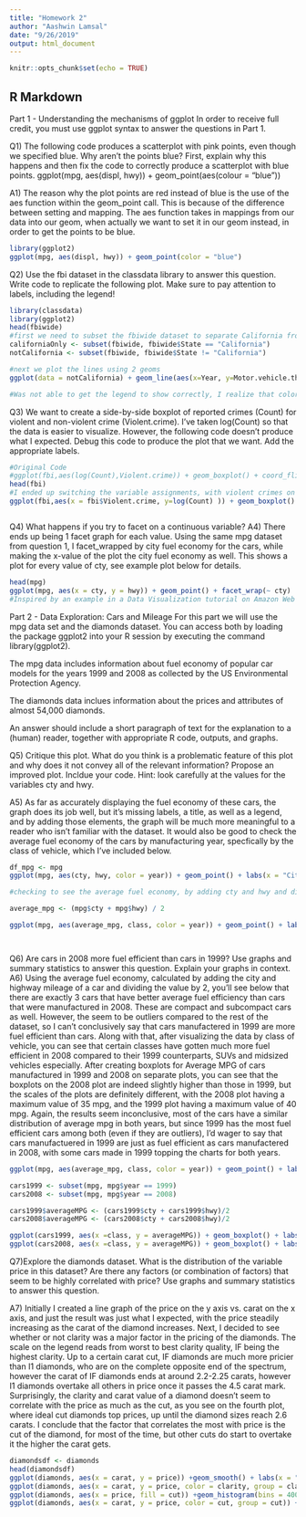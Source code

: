 ```yaml
---
title: "Homework 2"
author: "Aashwin Lamsal"
date: "9/26/2019"
output: html_document
---
```


```r
knitr::opts_chunk$set(echo = TRUE)
```

## R Markdown

Part 1 - Understanding the mechanisms of ggplot
In order to receive full credit, you must use ggplot syntax to answer the questions in Part 1.

Q1) The following code produces a scatterplot with pink points, even though we specified blue. Why aren’t the points blue? First, explain why this happens and then fix the code to correctly produce a scatterplot with blue points.
ggplot(mpg, aes(displ, hwy)) + geom_point(aes(colour = "blue"))
  
A1) The reason why the plot points are red instead of blue is the use of the aes function within the geom_point call. This is because of the difference between setting and mapping. The aes function takes in mappings from our data into our geom, when actually we want to set it in our geom instead, in order to get the points to be blue.

```r
library(ggplot2)
ggplot(mpg, aes(displ, hwy)) + geom_point(color = "blue")

```

Q2) Use the fbi dataset in the classdata library to answer this question. Write code to replicate the following plot. Make sure to pay attention to labels, including the legend!

```r
library(classdata)
library(ggplot2)
head(fbiwide)
#first we need to subset the fbiwide dataset to separate California from the rest of the US
californiaOnly <- subset(fbiwide, fbiwide$State == "California") 
notCalifornia <- subset(fbiwide, fbiwide$State != "California")

#next we plot the lines using 2 geoms
ggplot(data = notCalifornia) + geom_line(aes(x=Year, y=Motor.vehicle.theft, group = notCalifornia$State, color = "Red", legend = "Rest of US")) + geom_line(data = californiaOnly, aes(x = Year, y=Motor.vehicle.theft, group = californiaOnly$State, color = "dark turquoise", legend = "California")) + labs(x = "Year", y = "Motor Vehicle Thefts", title = "Motor vehicle thefts over time") + theme(legend.position = "right")

#Was not able to get the legend to show correctly, I realize that color should be set to state, except each line would have ended up being colored differently depending on the state. On top of the previous issue, the color has flipped the labels for some reason that I don't understand, so I hope that you could clarify that for me in the comments of my submission!

```

Q3) We want to create a side-by-side boxplot of reported crimes (Count) for violent and non-violent crime (Violent.crime). I’ve taken log(Count) so that the data is easier to visualize. However, the following code doesn’t produce what I expected. Debug this code to produce the plot that we want. Add the appropriate labels.

```r
#Original Code
#ggplot(fbi,aes(log(Count),Violent.crime)) + geom_boxplot() + coord_flip()
head(fbi) 
#I ended up switching the variable assignments, with violent crimes on the x axis, and log(count) on  the y axis. I also removed coord_flip() since it made the boxplot horizontal instead of vertical.
ggplot(fbi,aes(x = fbi$Violent.crime, y=log(Count) )) + geom_boxplot() + labs(x = "Violent Crime (T/F)", y = "Count", title = "Violent vs. Non-violent Crimes") 



```

Q4) What happens if you try to facet on a continuous variable?
A4) There ends up being 1 facet graph for each value. Using the same mpg dataset from question 1, I facet_wrapped by city fuel economy for the cars, while making the x-value of the plot the city fuel economy as well. This shows a plot for every value of cty, see example plot below for details.
```r
head(mpg)
ggplot(mpg, aes(x = cty, y = hwy)) + geom_point() + facet_wrap(~ cty)
#Inspired by an example in a Data Visualization tutorial on Amazon Web Services' website (https://rstudio-pubs-static.s3.amazonaws.com/271994_11b7ddf08518406c942009d2da632982.html).I changed the continuous variable by which we facet_wrap as well as the x variable that I use for the plot. Edited the syntax to follow how we've been using facet_wrap in class for consistency.
```

Part 2 - Data Exploration: Cars and Mileage
For this part we will use the mpg data set and the diamonds dataset. You can access both by loading the package ggplot2 into your R session by executing the command library(ggplot2).

The mpg data includes information about fuel economy of popular car models for the years 1999 and 2008 as collected by the US Environmental Protection Agency.

The diamonds data inclues information about the prices and attributes of almost 54,000 diamonds.

An answer should include a short paragraph of text for the explanation to a (human) reader, together with appropriate R code, outputs, and graphs.


Q5) Critique this plot. What do you think is a problematic feature of this plot and why does it not convey all of the relevant information? Propose an improved plot. Incldue your code. Hint: look carefully at the values for the variables cty and hwy.

A5) As far as accurately displaying the fuel economy of these cars, the graph does its job well, but it's missing labels, a title, as well as a legend, and by adding those elements, the graph will be much more meaningful to a reader who isn't familiar with the dataset. It would also be good to check the average fuel economy of the cars by manufacturing year, specfically by the class of vehicle, which I've included below.

```r
df_mpg <- mpg
ggplot(mpg, aes(cty, hwy, color = year)) + geom_point() + labs(x = "City Mileage", y = "Highway Mileage", title= "Fuel Economy of Cars Manufactured in the Year 1999 and 2008")

#checking to see the average fuel economy, by adding cty and hwy and dividing by 2

average_mpg <- (mpg$cty + mpg$hwy) / 2

ggplot(mpg, aes(average_mpg, class, color = year)) + geom_point() + labs(x = "Average MPG", y = "Class of Vehicle", title= "Average Fuel Economy of Cars Manufactured in the Year 1999 and 2008")




```

Q6) Are cars in 2008 more fuel efficient than cars in 1999? Use graphs and summary statistics to answer this question. Explain your graphs in context.
A6) Using the average fuel economy, calculated by adding the city and highway mileage of a car and dividing the value by 2, you'll see below that there are exactly 3 cars that have better average fuel efficiency than cars that were manufactured in 2008. These are compact and subcompact cars as well. However, the seem to be outliers compared to the rest of the dataset, so I can't conclusively say that cars manufactered in 1999 are more fuel efficient than cars. Along with that, after visualizing the data by class of vehicle, you can see that certain classes have gotten much more fuel efficient in 2008 compared to their 1999 counterparts, SUVs and midsized vehicles especially. After creating boxplots for Average MPG of cars manufactured in 1999 and 2008 on separate plots, you can see that the boxplots on the 2008 plot are indeed slightly higher than those in 1999, but the scales of the plots are definitely different, with the 2008 plot having a maximum value of 35 mpg, and the 1999 plot having a maximum value of 40 mpg. Again, the results seem inconclusive, most of the cars have a similar distribution of average mpg in both years, but since 1999 has the most fuel efficient cars among both (even if they are outliers), I'd wager to say that cars manufactuered in 1999 are just as fuel efficient as cars manufactered in 2008, with some cars made in 1999 topping the charts for both years. 

```r
ggplot(mpg, aes(average_mpg, class, color = year)) + geom_point() + labs(x = "Average MPG", y = "Class of Vehicle", title= "Average Fuel Economy of Cars Manufactured in the Year 1999 and 2008")#Same graph used in question 5.

cars1999 <- subset(mpg, mpg$year == 1999)
cars2008 <- subset(mpg, mpg$year == 2008)

cars1999$averageMPG <- (cars1999$cty + cars1999$hwy)/2 
cars2008$averageMPG <- (cars2008$cty + cars2008$hwy)/2

ggplot(cars1999, aes(x =class, y = averageMPG)) + geom_boxplot() + labs(x = "Class of Vehicle", y = "Average MPG", title= "Average Fuel Economy of Cars Manufactured in the Year 1999 ")
ggplot(cars2008, aes(x =class, y = averageMPG)) + geom_boxplot() + labs(x = "Class of Vehicle", y = "Average MPG", title= "Average Fuel Economy of Cars Manufactured in the Year 2008 ")

```
Q7)Explore the diamonds dataset. What is the distribution of the variable price in this dataset? Are there any factors (or combination of factors) that seem to be highly correlated with price? Use graphs and summary statistics to answer this question.

A7) Initially I created a line graph of the price on the y axis vs. carat on the x axis, and just the result was just what I expected, with the price steadily increasing as the carat of the diamond increases. Next, I decided to see whether or not clarity was a major factor in the pricing of the diamonds. The scale on the legend reads from worst to best clarity quality, IF being the highest clarity. Up to a certain carat cut, IF diamonds are much more pricier than I1 diamonds, who are on the complete opposite end of the spectrum, however the carat of IF diamonds ends at around 2.2-2.25 carats, however I1 diamonds overtake all others in price once it passes the 4.5 carat mark. Surprisingly, the clarity and carat value of a diamond doesn't seem to correlate with the price as much as the cut, as you see on the fourth plot, where ideal cut diamonds top prices, up until the diamond sizes reach 2.6 carats. I conclude that the factor that correlates the most with price is the cut of the diamond, for most of the time, but other cuts do start to overtake it the higher the carat gets.

```r
diamondsdf <- diamonds
head(diamondsdf)
ggplot(diamonds, aes(x = carat, y = price)) +geom_smooth() + labs(x = "Carat", y = "Price", title = "Price vs. Carat of Diamonds")
ggplot(diamonds, aes(x = carat, y = price, color = clarity, group = clarity)) +geom_smooth() + labs(x = "Carat", y = "Price", title = "Price vs. Carat of Diamonds")
ggplot(diamonds, aes(x = price, fill = cut)) +geom_histogram(bins = 40000, binwidth = 1000) + labs(x = "Price", y = "Frequency", title = "Price Distribution of Diamonds by Cut")
ggplot(diamonds, aes(x = carat, y = price, color = cut, group = cut)) +geom_smooth() + labs(x = "Carat", y = "Price", title = "Price vs. Carat of Diamonds")


```


   


